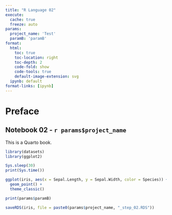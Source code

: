 ```yaml
---
title: "R Language 02"
execute:
  cache: true
  freeze: auto
params:
  project_name: 'Test'
  paramB: 'paramB'
format:
  html:
    toc: true
    toc-location: right
    toc-depth: 2
    code-fold: show
    code-tools: true
    default-image-extension: svg
  ipynb: default
format-links: [ipynb]
---
```


# Preface {.unnumbered}

## Notebook 02 - `r params$project_name`

This is a Quarto book.

```r

library(datasets)
library(ggplot2)

Sys.sleep(30)
print(Sys.time())

```

```r

ggplot(iris, aes(x = Sepal.Length, y = Sepal.Width, color = Species)) +
  geom_point() +
  theme_classic()

```

```r

print(params$paramB)

```

```r

saveRDS(iris, file = paste0(params$project_name, "_step_02.RDS"))

```
